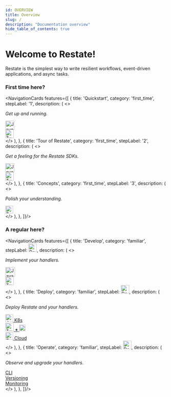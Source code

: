```yaml
---
id: OVERVIEW
title: Overview
slug: /
description: "Documentation overview"
hide_table_of_contents: true
---
```



# Welcome to Restate!

Restate is the simplest way to write resilient workflows, event-driven applications, and async tasks.

### First time here?

<NavigationCards features={[
    {
        title: 'Quickstart',
        category: 'first_time',
        stepLabel: '1',
        description: (
            <>
                <p className="font-size-90">
                    <i>Get up and running.</i>
                </p>
                <div id="overviewButtonDiv"><a className="overviewButton btn btn-primary btn-lg firstTimeButton"
                                               href="/get_started/quickstart?sdk=java"
                                               role="button"><img className="buttonIcon" src="/img/java.svg" width="28"
                                                                                   alt="Java SDK Documentation"></img></a></div>
                <div id="overviewButtonDiv"><a className="overviewButton btn btn-primary btn-lg firstTimeButton"
                                               href="/get_started/quickstart?sdk=ts"
                                               role="button"><img className="buttonIcon" src="/img/typescript.svg" width="26"
                                                                  alt="TypeScript Documentation"></img></a></div>
            </>
        ),
    },
    {
        title: 'Tour of Restate',
        category: 'first_time',
        stepLabel: '2',
        description: (
            <>
                <p className="font-size-90">
                    <i>Get a feeling for the Restate SDKs.</i>
                </p>
                <div id="overviewButtonDiv"><a className="overviewButton btn btn-primary btn-lg firstTimeButton"
                                               href="/get_started/tour?sdk=java"
                                               role="button"><img className="buttonIcon" src="/img/java.svg" width="28"
                                                                  alt="Java SDK Documentation"></img></a></div>
                <div id="overviewButtonDiv"><a className="overviewButton btn btn-primary btn-lg firstTimeButton"
                                               href="/get_started/tour?sdk=ts"
                                               role="button"><img className="buttonIcon" src="/img/typescript.svg" width="26"
                                                                  alt="TypeScript Documentation"></img></a></div>
            </>
        ),
    },
    {
        title: 'Concepts',
        category: 'first_time',
        stepLabel: '3',
        description: (
            <>
                <p className="font-size-90">
                    <i>Polish your understanding.</i>
                </p>
                <div id="overviewButtonDiv"><a className="overviewButton btn btn-primary btn-lg firstTimeButton"
                                               href="/concepts/durable_building_blocks"
                                               role="button"><img className="buttonIcon" src="/img/right-arrow.png" width="24"
                                                                  alt="TypeScript Documentation"></img></a></div>
            </>
        ),
    },
]}/>

### A regular here?

<NavigationCards features={[
    {
        title: 'Develop',
        category: 'familiar',
        stepLabel: <img className="buttonIcon" src="/img/code-icon-white.svg" width="26" color="white" alt="Development documentation"></img>,
        description: (
            <>
                <p className="font-size-90">
                    <i>Implement your handlers.</i>
                </p>
                <div id="overviewButtonDiv"><a className="overviewButton btn btn-primary btn-lg familiarButton"
                                               href="/category/java-sdk"
                                               role="button"><img className="buttonIcon" src="/img/java.svg" width="30"
                                                                  alt="Java SDK Documentation"></img></a></div>
                <div id="overviewButtonDiv"><a className="overviewButton btn btn-primary btn-lg familiarButton"
                                               href="/category/typescript-sdk"
                                               role="button"><img className="buttonIcon" src="/img/typescript.svg" width="26"
                                                                  alt="TypeScript Documentation"></img></a></div>
            </>
        ),
    },
    {
        title: 'Deploy',
        category: 'familiar',
        stepLabel: <img className="buttonIcon" src="/img/box-white.svg" width="26" color="white" alt="Development documentation"></img>,
        description: (
            <>
                <p className="font-size-90">
                    <i>Deploy Restate and your handlers.</i>
                </p>
                <div id="overviewButtonDiv"><a className="overviewButton btn btn-primary btn-lg familiarButton"
                                               href="/deploy/kubernetes"
                                               role="button"><img className="buttonIcon" src="/img/kubernetes-logo.svg" width="24"
                                                                  alt="Java SDK Documentation"></img> <span className="buttonText"> K8s</span></a></div>
                <div id="overviewButtonDiv"><a className="overviewButton btn btn-primary btn-lg familiarButton"
                                               href="/category/aws--aws-lambda"
                                               role="button"><img className="buttonIcon" src="/img/aws-logo.svg" width="26"
                                                                  alt="TypeScript Documentation"></img> <strong>+</strong> <img className="buttonIcon" src="/img/aws-lambda-logo.svg" width="20"
                                                                  alt="TypeScript Documentation"></img></a></div>
                <div id="overviewButtonDiv"><a className="overviewButton btn btn-primary btn-lg familiarButton text--primary"
                                               href="/deploy/restate_cloud"
                                               role="button"><img className="buttonIcon" src="/img/logo-only.svg" width="24"
                                                                  alt="TypeScript Documentation"/> <span className="buttonText">Cloud</span></a></div>
            </>
        ),
    },
    {
        title: 'Operate',
        category: 'familiar',
        stepLabel: <img className="buttonIcon" src="/img/gear.svg" width="26" color="white" alt="Development documentation"></img>,
        description: (
            <>
                <p className="font-size-90">
                    <i>Observe and upgrade your handlers.</i>
                </p>
                <div id="overviewButtonDiv"><a className="overviewButton btn btn-primary btn-lg familiarButton buttonText"
                                               href="/operate/cli"
                                               role="button">CLI</a></div>
                <div id="overviewButtonDiv"><a className="overviewButton btn btn-primary btn-lg familiarButton"
                                               href="/operate/versioning"
                                               role="button">Versioning</a></div>
                <div id="overviewButtonDiv"><a className="overviewButton btn btn-primary btn-lg familiarButton"
                                               href="/category/monitoring"
                                               role="button">Monitoring</a></div>
            </>
        ),
    },
]}/>
